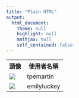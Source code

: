 ```yaml
---
title: "Plain HTML"
output: 
  html_document:
    theme: null
    highlight: null
    mathjax: null
    self_contained: false
---
```


<table>
  <tr>
  <th>頭像</th>
  <th>使用者名稱</th>
  </tr>
  <tr>
  <td><img src="image/tpemartin.png"/></td>
  <td>tpemartin</td>
  </tr>
  <tr>
  <td><img src="image/emilyluckey.png"/></td>
  <td>emilyluckey</td>
  </tr>
</table>